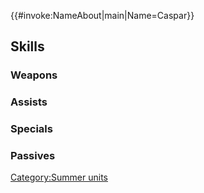 {{#invoke:NameAbout|main|Name=Caspar}}{{HeroPage Tabs}}
{{Hero Infobox
|Name=Caspar
|Title=Summer Intensity
|WeaponType=Green Axe
|MoveType=Infantry
|Origin=Fire Emblem: Three Houses
|Gender=Male
|actorEN=Ben Diskin
|actorJP=村上聡
|artist=めか
|additionDate=June 21, 2021
|releaseDate=June 21, 2021
|cv1=12
|cv2=200500
|TagID=水着カスパル
|InternalID=675
|Properties=special
|description=Second son of House Bergliez of the Adrestian Empire. Even at the beach, his mind is solely focused on his training and getting stronger. Appears in Fire Emblem: Three Houses.
}}
{{Stats Page
|Lv1HP=20|Lv1ATK=11|Lv1SPD=10|Lv1DEF=8|Lv1RES=4
|GRHP=60|GRATK=70|GRSPD=60|GRDEF=50|GRRES=45
}}
==Skills==
===Weapons===
{{Weapons Table
|weapon1=Iron Axe
|weapon1Default=1
|weapon1Unlock=1
|weapon2=Steel Axe
|weapon2Default=2
|weapon2Unlock=2
|weapon3=Victorfish
|weapon3Default=3
|weapon3Unlock=3
|weapon4=Victorfish+
|weapon4Default=5
|weapon4Unlock=5
}}
===Assists===
{{Assists Table
|assist1=Smite
|assist1Default=4
|assist1Unlock=3
}}
===Specials===
{{Specials Table}}
===Passives===
{{Passives Table
|passiveA1=Bonus Doubler 1
|passiveA2=Bonus Doubler 2
|passiveA3=Bonus Doubler 3
|passiveA1Unlock=1
|passiveA2Unlock=2
|passiveA3Unlock=4
|passiveC1=Even Atk Wave 1
|passiveC2=Even Atk Wave 2
|passiveC3=Even Atk Wave 3
|passiveC1Unlock=3
|passiveC2Unlock=4
|passiveC3Unlock=5
}}
{{Heroes Navbox}}
[[Category:Summer units]]